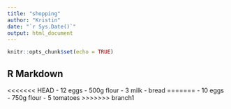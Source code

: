 ```yaml
---
title: "shopping"
author: "Kristin"
date: "`r Sys.Date()`"
output: html_document
---
```


```r
knitr::opts_chunk$set(echo = TRUE)
```

## R Markdown

<<<<<<< HEAD
- 12 eggs
- 500g flour
- 3 milk
- bread
=======
- 10 eggs
- 750g flour
- 5 tomatoes
>>>>>>> branch1
